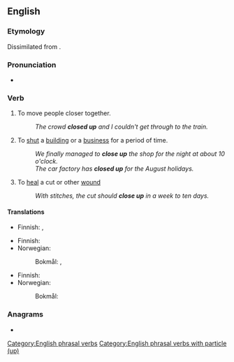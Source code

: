 {{also|closeup|close-up}}
==English==

===Etymology===
Dissimilated from {{der|en|enm|upclosen|t=to close up, stop up, seal}}.

===Pronunciation===
* {{IPA|en|/kləʊzˈʌp/}}

===Verb===
{{head|en|verb}}

# To move people closer together.
#: ''The crowd '''closed up''' and I couldn't get through to the train.''
# To [[shut]] a [[building]] or a [[business]] for a period of time.
#: ''We finally managed to '''close up''' the shop for the night at about 10 o'clock.''
#: ''The car factory has '''closed up''' for the August holidays.''
# To [[heal]] a cut or other [[wound]]
#: ''With stitches, the cut should '''close up''' in a week to ten days.''

====Translations====
{{trans-top|to move closer together}}
* Finnish: {{t+|fi|tiivistyä}}, {{t+|fi|tiivistää}}
{{trans-mid}}
{{trans-bottom}}

{{trans-top|to shut for a period of time}}
* Finnish: {{t+|fi|sulkea}}
* Norwegian:
*: Bokmål: {{t|nb|holde stengt}}, {{t|nb|stenge}}
{{trans-mid}}
{{trans-bottom}}

{{trans-top|of a wound, to heal}}
* Finnish: {{t+|fi|umpeutua}}
* Norwegian:
*: Bokmål: {{t+|nb|gro}} {{qualifier|literally; to grow, grow up}}
{{trans-mid}}
{{trans-bottom}}

===Anagrams===
* {{anagrams|en|a=celopsu|couples|culpeos|opuscle|upclose}}

[[Category:English phrasal verbs]]
[[Category:English phrasal verbs with particle (up)]]